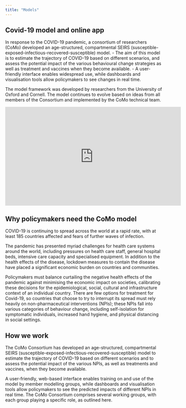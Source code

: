 ```yaml
---
title: "Models"
---
```


## Covid-19 model and online app

In response to the COVID-19 pandemic, a consortium of researchers (CoMo) developed an age-structured, compartmental SEIRS (susceptible-exposed-infectious-recovered-susceptible) model.
- The aim of this model is to estimate the trajectory of COVID-19 based on different scenarios, and assess the potential impact of the various behavioural change strategies as well as treatment and vaccines when they become available.
- A user-friendly interface enables widespread use, while dashboards and visualisation tools allow policymakers to see changes in real time.

The model framework was developed by researchers from the University of Oxford and Cornell. The model continues to evolve based on ideas from all members of the Consortium and implemented by the CoMo technical team. 

<iframe width="560" height="315" src="https://www.youtube.com/embed/y5VLQpGIlEI?si=5b6Mmc_tlvSrW7fu" title="YouTube video player" frameborder="0" allow="accelerometer; autoplay; clipboard-write; encrypted-media; gyroscope; picture-in-picture; web-share" allowfullscreen></iframe>

## Why policymakers need the CoMo model

COVID-19 is continuing to spread across the world at a rapid rate, with at least 185 countries affected and fears of further waves of infection.

The pandemic has presented myriad challenges for health care systems around the world, including pressures on health care staff, general hospital beds, intensive care capacity and specialised equipment. In addition to the health effects of the disease, lockdown measures to contain the disease have placed a significant economic burden on countries and communities.

Policymakers must balance curtailing the negative health effects of the pandemic against minimising the economic impact on societies, calibrating these decisions for the epidemiological, social, cultural and infrastructure context of an individual country. There are few options for treatment for Covid-19, so countries that choose to try to interrupt its spread must rely heavily on non-pharmaceutical interventions (NPIs); these NPIs fall into various categories of behaviour change, including self-isolation for symptomatic individuals, increased hand hygiene, and physical distancing in social settings.

## How we work

The CoMo Consortium has developed an age-structured, compartmental SEIRS (susceptible-exposed-infectious-recovered-susceptible) model to estimate the trajectory of COVID-19 based on different scenarios and to assess the potential impact of the various NPIs, as well as treatments and vaccines, when they become available.

A user-friendly, web-based interface enables training on and use of the model by member modelling groups, while dashboards and visualisation tools allow policymakers to see the predicted impacts of different NPIs in real time. The CoMo Consortium comprises several working groups, with each group playing a specific role, as outlined here.